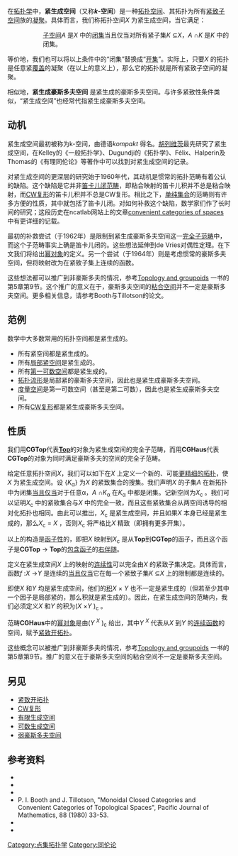 {{No footnotes|time=2015-08-17T03:28:46+00:00}}
{{NoteTA
|G1 = Math
}}
在[[拓扑学|拓扑学]]中，'''紧生成空间'''（又称'''''k''-空间'''）是一种[[拓扑空间|拓扑空间]]、其拓扑为所有[[紧空间|紧致子空间]]族的[[凝聚拓扑|凝聚]]。具体而言，我们称拓扑空间''X'' 为紧生成空间，当它满足：

::[[相对化拓扑|子空间]]''A'' 是''X'' 中的[[闭集|闭集]]当且仅当对所有紧子集''K'' ⊆''X''，''A'' ∩''K'' 是''K'' 中的闭集。
等价地，我们也可以将以上条件中的“闭集”替换成“[[开集|开集]]”。实际上，只要''X'' 的拓扑是任意紧[[覆盖_(拓扑学)|覆盖]]的凝聚（在以上的意义上），那么它的拓扑就是所有紧致子空间的凝聚。

相似地，'''紧生成豪斯多夫空间''' 是紧生成的豪斯多夫空间。与许多紧致性条件类似，“紧生成空间”也经常代指紧生成豪斯多夫空间。

==动机==

紧生成空间最初被称为k-空间，由德语''kompakt'' 得名。[[维尔托德·胡列维茨|胡列维茨]]最先研究了紧生成空间，在Kelley的《一般拓扑学》、Dugundji的《拓扑学》、Félix、Halperin及Thomas的《有理同伦论》等著作中可以找到对紧生成空间的记录。

对紧生成空间的更深层的研究始于1960年代，其动机是惯常的拓扑范畴有着公认的缺陷。这个缺陷是它并非[[笛卡儿闭范畴|笛卡儿闭范畴]]，即粘合映射的笛卡儿积并不总是粘合映射，而[[CW复形|CW复形]]的笛卡儿积并不总是CW复形。相比之下，[[单纯集合|单纯集合]]的范畴则有许多方便的性质，其中就包括了笛卡儿闭。对如何补救这个缺陷，数学家们作了长时间的研究；这段历史在ncatlab网站上的文章[http://ncatlab.org/nlab/show/convenient+category+of+topological+spaces convenient categories of spaces] {{Wayback|url=http://ncatlab.org/nlab/show/convenient+category+of+topological+spaces |date=20210211042502 }}中有更详细的记载。

最初的补救尝试（于1962年）是限制到紧生成豪斯多夫空间这一[[子範疇#形式定義|完全子范畴]]中，而这个子范畴事实上确是笛卡儿闭的。这些想法延伸到de Vries对偶性定理。在下文我们将给出[[幂对象|幂对象]]的定义。另一个尝试（于1964年）则是考虑惯常的豪斯多夫空间，但将映射改为在紧致子集上连续的函数。

这些想法都可以推广到非豪斯多夫的情况，参考[http://pages.bangor.ac.uk/~mas010/topgpds.html Topology and groupoids] {{Wayback|url=http://pages.bangor.ac.uk/~mas010/topgpds.html |date=20160312041246 }}一书的第5章第9节。这个推广的意义在于，豪斯多夫空间的[[粘合空间|粘合空间]]并不一定是豪斯多夫空间。更多相关信息，请参考Booth与Tillotson的论文。

==范例==

数学中大多数常用的拓扑空间都是紧生成的。

*所有紧空间都是紧生成的。
*所有[[局部紧空间|局部紧空间]]是紧生成的。
*所有[[第一可数空间|第一可数空间]]都是紧生成的。
*[[拓扑流形|拓扑流形]]是局部紧的豪斯多夫空间，因此也是紧生成豪斯多夫空间。
*[[度量空间|度量空间]]是第一可数空间（甚至是第二可数），因此也是紧生成豪斯多夫空间。
*所有[[CW复形|CW复形]]都是紧生成豪斯多夫空间。

==性质==

我们用'''CGTop'''代表'''[[拓撲空間範疇|Top]]'''的对象为紧生成空间的完全子范畴，而用'''CGHaus'''代表'''CGTop'''的对象为同时满足豪斯多夫的空间的完全子范畴。

给定任意拓扑空间''X''，我们可以如下在''X'' 上定义一个新的、可能[[拓撲比較|更精细的拓扑]]，使''X'' 为紧生成空间。设 {''K''<sub>α</sub>} 为''X'' 的紧致集合的搜集。我们声明''X'' 的子集''A'' 在新拓扑中为闭集[[当且仅当|当且仅当]]对于任意α，''A'' ∩''K''<sub>α</sub> 在''K''<sub>α</sub> 中都是闭集。记新空间为''X''<sub>c</sub> 。我们可以证明''X''<sub>c</sub> 中的紧致集合与''X'' 中的完全一致，而且这些紧致集合从两空间诱导的相对化拓扑也相同。由此可以推出，''X''<sub>c</sub> 是紧生成空间，并且如果''X'' 本身已经是紧生成的，那么''X''<sub>c</sub> = ''X'' ，否则''X''<sub>c</sub> 将严格比''X'' 精致（即拥有更多开集）。

以上的构造是[[函子|函子性]]的，即把''X'' 映射到''X''<sub>c</sub> 是从'''Top'''到'''CGTop'''的函子，而且这个函子是'''CGTop''' → '''Top'''的[[子範疇#形式定義|包含函子]]的[[伴随函子|右伴随]]。

定义在紧生成空间''X'' 上的映射的[[連續函數_(拓撲學)|连续性]]可以完全由''X'' 的紧致子集决定。具体而言，函数''f'' :''X'' →''Y'' 是连续的[[当且仅当|当且仅当]]它在每一个紧致子集''K'' ⊆''X'' 上的限制都是连续的。

即使''X'' 和''Y'' 均是紧生成空间，他们的[[积空间|积]]''X'' × ''Y'' 也不一定是紧生成的（但若至少其中一个因子是局部紧的，那么积就是紧生成的）。因此，在紧生成空间的范畴内，我们必须定义''X'' 和''Y'' 的积为(''X'' ×''Y'' )<sub>c</sub> 。

范畴'''CGHaus'''中的[[幂对象|幂对象]]是由(''Y'' <sup>''X''</sup> )<sub>c</sub> 给出，其中''Y'' <sup>''X''</sup> 代表从''X'' 到''Y'' 的[[連續函數_(拓撲學)|连续函数]]的空间，赋予[[紧致开拓扑|紧致开拓扑]]。

这些概念可以被推广到非豪斯多夫的情况，参考[http://pages.bangor.ac.uk/~mas010/topgpds.html Topology and groupoids] {{Wayback|url=http://pages.bangor.ac.uk/~mas010/topgpds.html |date=20160312041246 }}一书的第5章第9节。推广的意义在于豪斯多夫空间的粘合空间不一定是豪斯多夫空间。

==另见==
*[[紧致开拓扑|紧致开拓扑]]
*[[CW复形|CW复形]]
*[[有限生成空间|有限生成空间]]
*[[可数生成空间|可数生成空间]]
*[[弱豪斯多夫空间|弱豪斯多夫空间]]

==参考资料==
*{{cite book | first = Saunders | last = Mac Lane | authorlink = Saunders Mac Lane | year = 1998 | title = [[Categories_for_the_Working_Mathematician|Categories for the Working Mathematician]] | series = Graduate Texts in Mathematics '''5''' | edition = (2nd ed.) | publisher = Springer-Verlag | isbn = 0-387-98403-8}}
*{{cite book | last = Willard | first = Stephen | title = General Topology | publisher = Addison-Wesley | location = Reading, Massachusetts | year = 1970 | isbn = 0-486-43479-6 <!--(Dover edition)-->}}
*{{cite book | last = Brown | first = Ronald | title =  [http://pages.bangor.ac.uk/~mas010/topgpds.html Topology and Groupoids]| publisher = Booksurge | location = Charlottsville, N. Carolina | year = 2006 | isbn = 1-4196-2722-8}}
*  P. I. Booth and J. Tillotson, "Monoidal Closed Categories and Convenient Categories of Topological Spaces", Pacific Journal of Mathematics, 88 (1980) 33-53. 
*{{cite web
  | last = Strickland
  | first = Neil P.
  | title = The category of CGWH spaces
  | year = 2009
  | url = http://neil-strickland.staff.shef.ac.uk/courses/homotopy/cgwh.pdf
  | format = [[PDF|PDF]]
  | access-date = 2015-08-17
  | archive-date = 2016-03-03
  | archive-url = https://web.archive.org/web/20160303174529/http://neil-strickland.staff.shef.ac.uk/courses/homotopy/cgwh.pdf
  | dead-url = no
  }}
* {{nlab|id=convenient+category+of+topological+spaces|title=Convenient category of topological spaces}}

[[Category:点集拓扑学|Category:点集拓扑学]]
[[Category:同伦论|Category:同伦论]]